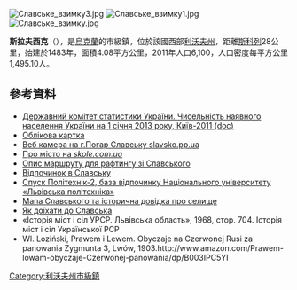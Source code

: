 {{No footnotes|time=2015-09-16T14:33:06+00:00}}
{{coord|48|50|0|N|23|27|3|E|scale:30000|display=title}}

[[Image:Славське_взимку3.jpg|right]]
[[Image:Славське_взимку1.jpg|right]]
[[Image:Славське_взимку.jpg|right]]

'''斯拉夫西克'''（{{lang-uk|Славське}}），是[[烏克蘭|烏克蘭]]的市級鎮，位於該國西部[[利沃夫州|利沃夫州]]，距離[[斯科列|斯科列]]28公里，始建於1483年，面積4.08平方公里，2011年人口6,100，人口密度每平方公里1,495.10人。

==參考資料==
*[https://web.archive.org/web/20121010205321/http://stat6.stat.lviv.ua/PXWEB2007/ukr/publ/2011/chnas.zip Державний комітет статистики України. Чисельність наявного населення України на 1 січня 2013 року, Київ-2011 (doc)]
* [http://gska2.rada.gov.ua/pls/z7502/A005?rdat1=06.07.2008&rf7571=20892 Облікова картка]{{dead link|date=2018年3月 |bot=InternetArchiveBot |fix-attempted=yes }}
* [http://slavsko.pp.ua/webcam.php Веб камера на г.Погар Славську slavsko.pp.ua] {{Wayback|url=http://slavsko.pp.ua/webcam.php |date=20190830192612 }}
* [http://skole.com.ua/uk/skole-region/14-slavsko/41-about-slavsko.html Про місто на ''skole.com.ua''] {{Wayback|url=http://skole.com.ua/uk/skole-region/14-slavsko/41-about-slavsko.html |date=20200717085800 }}
* [https://web.archive.org/web/20160306030240/http://splav.lviv.ua/stpage.php?stid=21&lg=ua Опис маршруту для рафтингу зі Славського]
* [http://slavsko.pp.ua Відпочинок в Славську] {{Wayback|url=http://slavsko.pp.ua/ |date=20190623013240 }}
* [https://web.archive.org/web/20130722015047/http://slavske-polytehnik.com.ua/ Спуск Політехнік-2, база відпочинку Національного університету «Львівська політехніка»]
* [http://ukrmap.org.ua/Pages/Slavskoe_ukr.html Мапа Славського та історична довідка про селище] {{Wayback|url=http://ukrmap.org.ua/Pages/Slavskoe_ukr.html |date=20200928115202 }}
* [http://slavsko.pp.ua/go.php Як доїхати до Славська] {{Wayback|url=http://slavsko.pp.ua/go.php |date=20190830182037 }}
* «Історія міст і сіл УРСР. Львівська область», 1968, стор. 704. Історія міст і сіл Української РСР
* Wl. Loziński, Prawem i Lewem. Obyczaje na Czerwonej Rusi za panowania Zygmunta 3, Lwów, 1903.http://www.amazon.com/Prawem-lowam-obyczaje-Czerwonej-panowania/dp/B003IPC5YI

{{DEFAULTSORT:Славське}}
[[Category:利沃夫州市級鎮|Category:利沃夫州市級鎮]]


{{Lviv-geo-stub}}